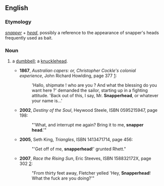 ==English==
===Etymology===
''[[snapper]]'' + ''[[head]]'', possibly a reference to the appearance of snapper's heads frequently used as bait.

===Noun===
{{en-noun}}

# {{context|slang}} a [[dumbbell]]; a [[knucklehead]].
#*'''1867''', ''Australian capers: or, Christopher Cockle's colonial experience'', John Richard Howlding, page 377 [http://books.google.com/books?id=CMsBAAAAQAAJ]:
#*:'Hallo, shipmate ! who are you ? And what the blessing do you want here ?' demanded the sailor, starting up in a fighting attitude.  'Back out of this, I say, Mr. '''Snapperhead''', or whatever your name is...'
#*'''2002''', ''Destiny of the Soul'', Heywood Steele, ISBN 0595215947, page 198:
#*:"'What, and interrupt me again?  Bring it to me, '''snapper head'''.'"
#*'''2005''', Seth King, ''Triangles'', ISBN 1413471714, page 456:
#*:"'Get off of me, '''snapperhead'''!' grunted Rhett."
#*'''2007''', ''Race the Rising Sun'', Eric Steeves, ISBN 158832172X, page 302 [http://books.google.com/books?id=qGDX7wnPaZAC]:
#*:"From thirty feet away, Fletcher yelled 'Hey, '''Snapperhead'''!  What the fuck are you doing?'"